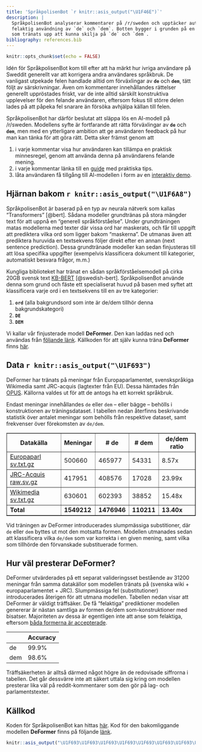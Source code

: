 ```yaml
---
title: 'SpråkpolisenBot `r knitr::asis_output("\U1F46E")`'
description: |
  SpråkpolisenBot analyserar kommentarer på /r/sweden och upptäcker automatiskt
  felaktig användning av `de` och `dem`. Botten bygger i grunden på en maskininlärningsmodell
  som tränats upp att kunna skilja på `de` och `dem`.
bibliography: references.bib
---
```



```r
knitr::opts_chunk$set(echo = FALSE)

```

Idén för SpråkpolisenBot kom till efter att ha märkt hur ivriga användare på Sweddit generellt var att korrigera andra användares språkbruk. De vanligast utpekade felen handlade alltid om förväxlingar av **`de`** och **`dem`**, tätt följt av särskrivningar. Även om kommentarer innehållandes rättelser generellt uppröstades friskt, var de inte alltid särskilt konstruktiva upplevelser för den felande användaren, eftersom fokus till större delen lades på att påpeka fel snarare än försöka avhjälpa källan till felen.

SpråkpolisenBot har därför beslutat att släppa lös en AI-modell på /r/sweden. Modellens syfte är fortfarande att rätta förväxlingar av **`de`** och **`dem`**, men med en ytterligare ambition att ge användaren feedback på hur man kan tänka för att göra rätt. Detta sker främst genom att

1. i varje kommentar visa hur användaren kan tillämpa en praktisk minnesregel, genom att använda denna på användarens felande mening.
1. i varje kommentar länka till en [guide](https://lauler.github.io/sprakpolisen/guide.html) med praktiska tips.
2. låta användaren få tillgång till AI-modellen i form av en [interaktiv demo](https://lauler.github.io/sprakpolisen/demo.html).

## Hjärnan bakom `r knitr::asis_output("\U1F6A8")`

SpråkpolisenBot är baserad på en typ av neurala nätverk som kallas "Transformers" [@bert]. Sådana modeller grundtränas på stora mängder text för att uppnå en "generell språkförståelse". Under grundträningen matas modellerna med texter där vissa ord har maskerats, och får till uppgift att prediktera vilka ord som ligger bakom "maskerna". De utmanas även att prediktera huruvida en textsekvens följer direkt efter en annan (next sentence prediction). Dessa grundtränade modeller kan sedan finjusteras till att lösa specifika uppgifter (exempelvis klassificera dokument till kategorier, automatiskt besvara frågor, m.m.)

Kungliga biblioteket har tränat en sådan språkförståelsemodell på cirka 20GB svensk text [KB-BERT](https://arxiv.org/abs/2007.01658) [@swedish-bert]. SpråkpolisenBot använde denna som grund och fäste ett specialiserat huvud på basen med syftet att klassificera varje ord i en textsekvens till en av tre kategorier:

1. **`ord`** (alla bakgrundsord som inte är de/dem tillhör denna bakgrundskategori) 
2. **`DE`**
3. **`DEM`**

Vi kallar vår finjusterade modell **DeFormer**. Den kan laddas ned och användas från [följande länk](https://huggingface.co/Lauler/deformer). Källkoden för att själv kunna träna **DeFormer** finns [här](https://github.com/Lauler/deformer).

## Data `r knitr::asis_output("\U1F693")`

DeFormer har tränats på meningar från Europaparlamentet, svenskspråkiga Wikimedia samt JRC-acquis (lagtexter från EU). Dessa hämtades från [OPUS](https://opus.nlpl.eu/). Källorna valdes ut för att de antogs ha ett korrekt språkbruk. 

Endast meningar innehållandes `de` eller `dem` -- eller bägge -- behölls i konstruktionen av träningsdataset. I tabellen nedan återfinns beskrivande statistik över antalet meningar som behölls från respektive dataset, samt frekvenser över förekomsten av `de/dem`. 


<table border="1">
<thead><tr>
<th>Datakälla</th>
<th>Meningar</th>
<th># de</th>
<th># dem</th>
<th>de/dem ratio</th>
</tr>
</thead><tbody><tr>
<td><a href="https://opus.nlpl.eu/download.php?f=Europarl/v8/mono/sv.txt.gz" rel="nofollow">Europaparl sv.txt.gz</a></td>
<td>500660</td>
<td>465977</td>
<td>54331</td>
<td>8.57x</td>
</tr>
<tr>
<td><a href="https://opus.nlpl.eu/download.php?f=JRC-Acquis/mono/JRC-Acquis.raw.sv.gz" rel="nofollow">JRC-Acquis raw.sv.gz</a></td>
<td>417951</td>
<td>408576</td>
<td>17028</td>
<td>23.99x</td>
</tr>
<tr>
<td><a href="https://opus.nlpl.eu/download.php?f=wikimedia/v20210402/mono/sv.txt.gz" rel="nofollow">Wikimedia sv.txt.gz</a></td>
<td>630601</td>
<td>602393</td>
<td>38852</td>
<td>15.48x</td>
</tr>
<tr>
<td><strong>Total</strong></td>
<td><strong>1549212</strong></td>
<td><strong>1476946</strong></td>
<td><strong>110211</strong></td>
<td><strong>13.40x</strong></td>
</tr>
</tbody>
</table>

Vid träningen av DeFormer introducerades slumpmässiga substitioner, där `de` eller `dem` byttes ut mot den motsatta formen. Modellen utmanades sedan att klassificera vilka `de/dem` som var korrekta i en given mening, samt vilka som tillhörde den förvanskade substituerade formen.

## Hur väl presterar DeFormer?

DeFormer utvärderades på ett separat valideringsset bestående av 31200 meningar från samma datakällor som modellen tränats på (svenska wiki + europaparlamentet + JRC). Slumpmässiga fel (substitutioner) introducerades återigen för att utmana modellen. Tabellen nedan visar att DeFormer är väldigt träffsäker. De få "felaktiga" prediktioner modellen genererar är nästan samtliga av formen de/dem som-konstruktioner med bisatser. Majoriteten av dessa är egentligen inte att anse som felaktiga, eftersom [båda formerna är accepterade](https://www4.isof.se/cgi-bin/srfl/visasvar.py?sok=dem%20som&svar=79718&log_id=705355).

<table boder="1">
<thead><tr>
<th></th>
<th>Accuracy</th>
</tr>
</thead><tbody><tr>
<td>de</td>
<td>99.9%</td>
</tr>
<tr>
<td>dem</td>
<td>98.6%</td>
</tr>
</tbody>
</table>

Träffsäkerheten är alltså därmed något högre än de redovisade siffrorna i tabellen. Det går dessvärre inte att säkert uttala sig kring om modellen presterar lika väl på reddit-kommentarer som den gör på lag- och parlamentstexter.

## Källkod

Koden för SpråkpolisenBot kan hittas [här](https://github.com/Lauler/sprakpolisen).
Kod för den bakomliggande modellen **DeFormer** finns på följande [länk](https://github.com/Lauler/deformer).

```r
knitr::asis_output("\U1F693\U1F693\U1F693\U1F693\U1F693\U1F693\U1F693\U1F693\U1F693\U1F693\U1F693\U1F693\U1F693\U1F693\U1F693\U1F693\U1F693\U1F693\U1F693\U1F693\U1F693\U1F693\U1F693\U1F693\U1F693\U1F693\U1F693\U1F693\U1F693\U1F693\U1F693\U1F693\U1F693")
```
